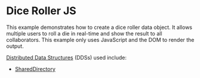 
<Meta title="JS Demos/Dice Roller JS" component={FluidLoader} />

# Dice Roller JS

This example demonstrates how to create a dice roller data object. It allows multiple
users to roll a die in real-time and show the result to all collaborators. This example 
only uses JavaScript and the DOM to render the output.

<a href="https://ashy-mud-0acebac10.azurestaticapps.net/docs/concepts/dds/" target="_blank">Distributed Data Structures</a> (DDSs) used include:

* <a href="https://ashy-mud-0acebac10.azurestaticapps.net/apis/map/shareddirectory/" target="_blank">SharedDirectory</a>

<Story name="Demo">
    <FluidLoader factory={DiceRollerContainer} view={DiceRollerView} viewType="js"></FluidLoader>
</Story>